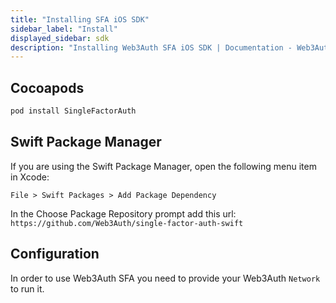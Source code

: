```yaml
---
title: "Installing SFA iOS SDK"
sidebar_label: "Install"
displayed_sidebar: sdk
description: "Installing Web3Auth SFA iOS SDK | Documentation - Web3Auth"
---
```


## Cocoapods

```sh
pod install SingleFactorAuth
```

## Swift Package Manager

If you are using the Swift Package Manager, open the following menu item in Xcode:

`File > Swift Packages > Add Package Dependency`

In the Choose Package Repository prompt add this url: `https://github.com/Web3Auth/single-factor-auth-swift`

## Configuration

In order to use Web3Auth SFA you need to provide your Web3Auth `Network` to run it.
